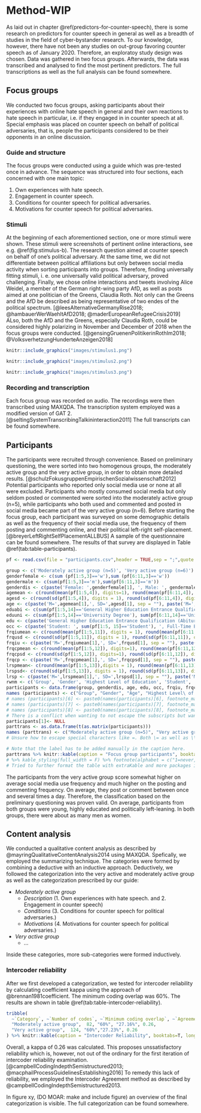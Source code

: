 # Method-WIP
As laid out in chapter \@ref(predictors-for-counter-speech), there is some research on predictors for counter speech in general as well as a breadth of studies in the field of cyber-bystander research. To our knowledge, however, there have not been any studies on out-group favoring counter speech as of January 2020. Therefore, an exploratoy study design was chosen.
Data was gathered in two focus groups. Afterwards, the data was transcribed and analysed to find the most pertinent predictors. The full transcriptions as well as the full analysis can be found somewhere.

## Focus groups
We conducted two focus groups, asking participants about their experiences with online hate speech in general and their own reactions to hate speech in particular, i.e. if they engaged in in counter speech at all. Special emphasis was placed on counter speech on behalf of political adversaries, that is, people the participants considered to be their opponents in an online discussion.

### Guide and structure
The focus groups were conducted using a guide which was pre-tested once in advance. The sequence was structured into four sections, each concerned with one main topic:

1. Own experiences with hate speech.
2. Engagement in counter speech.
3. Conditions for counter speech for political adversaries.
4. Motivations for counter speech for political adversaries.

### Stimuli
At the beginning of each aforementioned section, one or more stimuli were shown. These stimuli were screenshots of pertinent online interactions, see e.g. \@ref(fig:stimulus-b). The research question aimed at counter speech on behalf of one's political adversary. At the same time, we did not differentiate between political affiliations but only between social media activity when sorting participants into groups. Therefore, finding universally fitting stimuli, i. e. one universally valid political adversary, proved challenging. Finally, we chose online interactions and tweets involving Alice Weidel, a member of the German right-wing party AfD, as well as posts aimed at one politician of the Greens, Claudia Roth. Not only can the Greens and the AfD be described as being representative of two endes of the political spectrum. [@leesAlternativeGermanyRise2018; @hambauerWerWaehltAfD2018; @maderEuropeanRefugeeCrisis2019] ALso, both the AfD and the Greens, especially Claudia Roth, could be considered highly polarizing in November and December of 2018 when the focus groups were conducted. [@gensingGruenenPolitikerinRothIm2018; @VolksverhetzungHunderteAnzeigen2018]

```r
knitr::include_graphics("images/stimulus1.png")
```


```r
knitr::include_graphics("images/stimulus2.png")
```

```r
knitr::include_graphics("images/stimulus3.png")
```

### Recording and transcription
Each focus group was recorded on audio. The recordings were then transcribed using MAXQDA. The transcription system employed was a modified version of GAT 2. [@seltingSystemTranscribingTalkininteraction2011] The full transcripts can be found somewhere.

## Participants
The participants were recruited through convenience. Based on preliminary questioning, the were sorted into two homogenous groups, the moderately active group and the very active group, in order to obtain more detailed results. [@schulzFokusgruppenEmpirischenSozialwissenschaft2012] Potential participants who reported only social media use or none at all were excluded. Participants who mostly consumed social media but only seldom posted or commented were sorted into the moderately active group (n=5), while participants who both used and commented and posted in social media became part of the very active group (n=6).
Before starting the focus group, each participant was surveyed on some demographic details as well as the frequency of their social media use, the frequency of them posting and commenting online, and their political left-right self-placement. [@breyerLeftRightSelfPlacementALLBUS] A sample of the questionnaire can be found somewhere. The results of that survey are displayed in Table \@ref(tab:table-participants). 
```r
pf <- read.csv(file = "participants.csv",header = TRUE,sep = ";",quote = "",dec = ",", fill = TRUE, nrows = 11, )
```
```r
group <- c('Moderately active group (n=5)', 'Very active group (n=6)')
genderfemale <- c(sum (pf[1:5,3]=='w'),sum (pf[6:11,3]=='w'))
gendermale <- c(sum(pf[1:5,3]=='m'),sum(pf[6:11,3]=='m'))
genderdis <- c(paste('Female: ',genderfemale[1], ', Male: ', gendermale[1], sep = ""), paste('Female: ',genderfemale[2], ', Male: ', gendermale[2], sep = ""))
agemean <- c(round(mean(pf[1:5,4]), digits=1), round(mean(pf[6:11,4]), digits = 1))
agesd <- c(round(sd(pf[1:5,4]), digits = 1), round(sd(pf[6:11,4]), digits = 1))
age <- c(paste('M=',agemean[1],', SD=',agesd[1], sep = ""), paste('M=',agemean[2],', SD=',agesd[2], sep = ""))
eduabi <- c(sum(pf[1:5,14]=='General Higher Education Entrance Qualification (Abitur)'), sum(pf[6:11,14]=='General Higher Education Entrance Qualification (Abitur)'))
eduuni <- c(sum(pf[1:5,14]=='University Degree'), sum(pf[6:11,14]=='University Degree'))
edu <- c(paste('General Higher Education Entrance Qualification (Abitur): ', eduabi[1], ', University Degree: ', eduuni[1], sep = ""), paste('General Higher Education Entrance Qualification (Abitur): ', eduabi[2], ', University Degree: ', eduuni[2], sep = ""))
occ <- c(paste('Student: ', sum(pf[1:5, 15]=='Student'), ', Full-Time Employment: ', (5 - sum(pf[1:5, 15]=='Student')), sep = ""), paste('Student: ', sum(pf[6:11, 15]=='Student'), ', Full-Time Employment: ', (6 - sum(pf[6:11, 15]=='Student')), sep = ""))
frqiumean <- c(round(mean(pf[1:5,11]), digits = 1), round(mean(pf[6:11,11]), digits = 1))
frqusd <- c(round(sd(pf[1:5,11]), digits = 1), round(sd(pf[6:11,11]), digits = 1))
frqiu <- c(paste('M=',frqiumean[1],', SD=',frqusd[1], sep = ""), paste('M=',frqiumean[2],', SD=',frqusd[2], sep = ""))
frqcpmean <- c(round(mean(pf[1:5,12]), digits=1), round(mean(pf[6:11,12]), digits=1))
frqcpsd <- c(round(sd(pf[1:5,12]), digits=1), round(sd(pf[6:11,12]), digits=1))
frqcp <- c(paste('M=',frqcpmean[1],', SD=',frqcpsd[1], sep = ""), paste('M=',frqcpmean[2],', SD=',frqcpsd[2], sep = ""))
lrspmean<- c(round(mean(pf[1:5,13]),digits = 1), round(mean(pf[6:11,13]), digits = 1))
lrspsd<- c(round(sd(pf[1:5,13]), digits = 1), round(sd(pf[6:11,13]), digits = 1))
lrsp <- c(paste('M=',lrspmean[1],', SD=',lrspsd[1], sep = ""), paste('M=',lrspmean[2],', SD=',lrspsd[2], sep = ""))
rwnm <- c('Group', 'Gender', 'Highest Level of Education', 'Student', 'Frequency of Use Social Media', 'Frequency of Posting and Commenting Online', 'Left-Right Self-Placement')
participants <- data.frame(group, genderdis, age, edu, occ, frqiu, frqcp, lrsp)
names (participants) <- c("Group", "Gender", "Age", "Highest Level\ of Education", "Occupation", "Frequency of Social Media Use","Frequency of Posting and Commenting Online", "Political Left-Right Self-Placement")
# names (participants)[6] <- paste0(names(participants)[6], footnote_marker_alphabet(1), footnote_marker_alphabet(2))
# names (participants)[7] <- paste0(names(participants)[7], footnote_marker_alphabet(1))
# names (participants)[8] <- paste0(names(participants)[8], footnote_marker_alphabet(3))
# There is a conflict when wanting to not escape the subscripts but wanting to escape the = in the description. Therefore commented out until I find a solution.
participants[1]<- NULL
parttrans <- as.data.frame(t(as.matrix(participants)))
names (parttrans) <- c("Moderately active group (n=5)", "Very active group (n=6)")
# Unsure how to escape special characters like =. Both \= as well as \\= do not seem to work.
```

```r
# Note that the label has to be added manually in the caption here.
parttrans %>% knitr::kable(caption = "Focus group participants", booktabs=T) 
# %>% kable_styling(full_width = F) %>% footnote(alphabet = c("1=never, 2=very rarely, 3=several times a month, 4=several times a week, 5=daily, 6=several times a day;", "Averaged over 6 types of platforms (social networking sites, video platforms, blogs, online newspapers, infotainment, social news);","1=left, 10=right")) %>% column_spec(1, width=20) %>% column_spec(2, width=40) %>% column_spec(3, width = 40)
# Tried to further format the table with extraKable and more packages in lncs-template-test. Unfortunately does not seem to work, therefore commented out. :)
```
The participants from the very active group score somewhat higher on average social media use frequency and much higher on the posting and commenting frequency. On average, they post or comment between once and several times a day. Therefore, the classification based on the preliminary questioning was proven valid. On average, participants from both groups were young, highly educated and politically left-leaning. In both groups, there were about as many men as women.

## Content analysis
We conducted a qualitative content analysis as described by @mayringQualitativeContentAnalysis2014 using MAXQDA. Spefically, we employed the summarizing technique. The categories were formed by combining a deductive with an inductive approach. Deductively, we followed the categorization into the very active and moderately active group as well as the categorization prescribed by our guide:

* _Moderately active group_
  + _Description_ (1. Own experiences with hate speech. and 2. Engagement in counter speech)
  + _Conditions_ (3. Conditions for counter speech for political adversaries.)
  + _Motivations_ (4. Motivations for counter speech for political adversaries.)
* _Very active group_
  + _..._
 
Inside these categories, more sub-categories were formed inductively.

### Intercoder reliability
After we first developed a categorization, we tested for intercoder reliability by calculating coefficient kappa using the approach of @brennan1981coefficient. The minimum coding overlap was 60%. The results are shown in table \@ref(tab:table-intercoder-reliability).

```r
tribble(
  ~`Category`, ~`Number of codes`, ~`Minimum coding overlap`, ~`Agreement`, ~`kappa`,
  "Moderately active group",  82, "60%", "27.16%", 0.26,
  "Very active group",  124, "60%","27.23%", 0.26
) %>% knitr::kable(caption = "Intercoder Reliability", booktabs=T, longtable=T)
```
Overall, a kappa of 0.26 was calculated. This proposes unssatisfactory reliability which is, however, not out of the ordinary for the first iteration of intercoder reliability examination. [@campbellCodingIndepthSemistructured2013; @macphailProcessGuidelinesEstablishing2016] To remedy this lack of reliability, we employed the Intercoder Agreement method as described by @campbellCodingIndepthSemistructured2013.

In figure xy, (DO MOAR: make and include figure) an overview of the final categorization is visible. The full categorization can be found somewhere.
